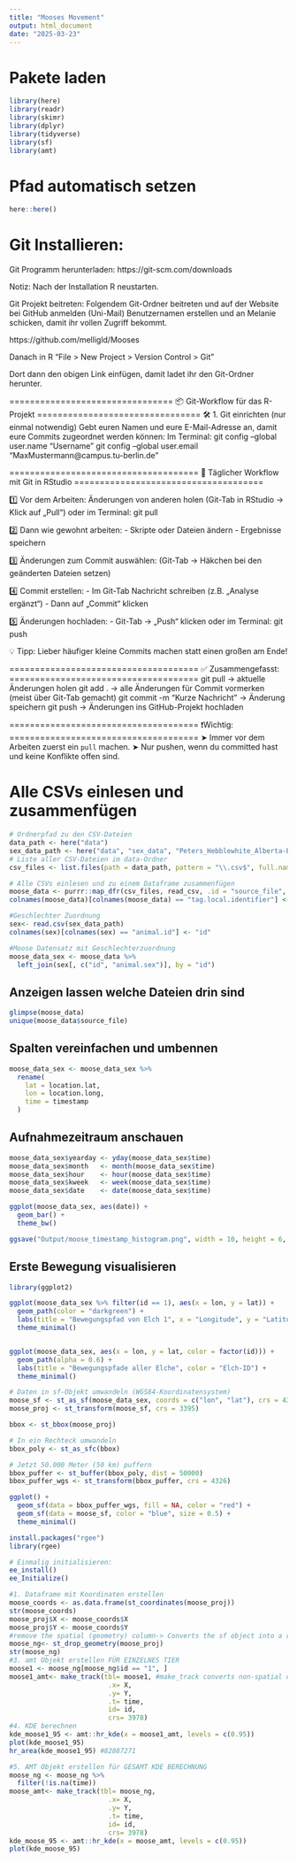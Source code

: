 ```yaml
---
title: "Mooses Movement"
output: html_document
date: "2025-03-23"
---
```


# Pakete laden
```r
library(here)
library(readr)
library(skimr)
library(dplyr)
library(tidyverse)
library(sf)
library(amt)
```

# Pfad automatisch setzen 

```r
here::here()
```

# Git Installieren:

Git Programm herunterladen: 
https://git-scm.com/downloads

Notiz: Nach der Installation R neustarten.

Git Projekt beitreten:
Folgendem Git-Ordner beitreten und auf der Website bei GitHub anmelden (Uni-Mail)
Benutzernamen erstellen und an Melanie schicken, damit ihr vollen Zugriff bekommt.

https://github.com/melligld/Mooses

Danach in R "File > New Project > Version Control > Git"

Dort dann den obigen Link einfügen, damit ladet ihr den Git-Ordner herunter. 

================================
📦 Git-Workflow für das R-Projekt
================================
🛠 1. Git einrichten (nur einmal notwendig)
Gebt euren Namen und eure E-Mail-Adresse an, damit eure Commits zugeordnet werden können:
Im Terminal:
git config --global user.name "Username"
git config --global user.email "MaxMustermann@campus.tu-berlin.de"

=====================================
🚀 Täglicher Workflow mit Git in RStudio
=====================================

1️⃣ Vor dem Arbeiten: Änderungen von anderen holen
(Git-Tab in RStudio → Klick auf „Pull“)
oder im Terminal: git pull

2️⃣ Dann wie gewohnt arbeiten:
- Skripte oder Dateien ändern
- Ergebnisse speichern

3️⃣ Änderungen zum Commit auswählen:
(Git-Tab → Häkchen bei den geänderten Dateien setzen)

4️⃣ Commit erstellen:
- Im Git-Tab Nachricht schreiben (z.B. „Analyse ergänzt“)
- Dann auf „Commit“ klicken

5️⃣ Änderungen hochladen:
- Git-Tab → „Push“ klicken
oder im Terminal: git push

💡 Tipp: Lieber häufiger kleine Commits machen statt einen großen am Ende!

=====================================
✅ Zusammengefasst:
=====================================
git pull     → aktuelle Änderungen holen
git add .    → alle Änderungen für Commit vormerken (meist über Git-Tab gemacht)
git commit -m "Kurze Nachricht" → Änderung speichern
git push     → Änderungen ins GitHub-Projekt hochladen

=====================================
❗️Wichtig:
=====================================
➤ Immer vor dem Arbeiten zuerst ein `pull` machen.
➤ Nur pushen, wenn du committed hast und keine Konflikte offen sind.



# Alle CSVs einlesen und zusammenfügen 

```r
# Ordnerpfad zu den CSV-Dateien
data_path <- here("data")
sex_data_path <- here("data", "sex_data", "Peters_Hebblewhite_Alberta-BC_Moose-reference-data.csv")
# Liste aller CSV-Dateien im data-Ordner
csv_files <- list.files(path = data_path, pattern = "\\.csv$", full.names = TRUE)

# Alle CSVs einlesen und zu einem Dataframe zusammenfügen
moose_data <- purrr::map_dfr(csv_files, read_csv, .id = "source_file", show_col_types= FALSE)
colnames(moose_data)[colnames(moose_data) == "tag.local.identifier"] <- "id"

#Geschlechter Zuordnung
sex<- read.csv(sex_data_path)
colnames(sex)[colnames(sex) == "animal.id"] <- "id"

#Moose Datensatz mit Geschlechterzuordnung
moose_data_sex <- moose_data %>%
  left_join(sex[, c("id", "animal.sex")], by = "id")

```

## Anzeigen lassen welche Dateien drin sind

```r
glimpse(moose_data)
unique(moose_data$source_file)
```

## Spalten vereinfachen und umbennen

```r
moose_data_sex <- moose_data_sex %>%
  rename(
    lat = location.lat,
    lon = location.long,
    time = timestamp
  )
```

## Aufnahmezeitraum anschauen

```r
moose_data_sex$yearday <- yday(moose_data_sex$time)
moose_data_sex$month   <- month(moose_data_sex$time)
moose_data_sex$hour    <- hour(moose_data_sex$time)
moose_data_sex$kweek   <- week(moose_data_sex$time)
moose_data_sex$date    <- date(moose_data_sex$time)

ggplot(moose_data_sex, aes(date)) +
  geom_bar() +
  theme_bw()

ggsave("Output/moose_timestamp_histogram.png", width = 10, height = 6, dpi = 300)
```

## Erste Bewegung visualisieren 

```r
library(ggplot2)

ggplot(moose_data_sex %>% filter(id == 1), aes(x = lon, y = lat)) +
  geom_path(color = "darkgreen") +
  labs(title = "Bewegungspfad von Elch 1", x = "Longitude", y = "Latitude") +
  theme_minimal()


ggplot(moose_data_sex, aes(x = lon, y = lat, color = factor(id))) +
  geom_path(alpha = 0.6) +
  labs(title = "Bewegungspfade aller Elche", color = "Elch-ID") +
  theme_minimal()

```


```r
# Daten in sf-Objekt umwandeln (WGS84-Koordinatensystem)
moose_sf <- st_as_sf(moose_data_sex, coords = c("lon", "lat"), crs = 4326)
moose_proj <- st_transform(moose_sf, crs = 3395)

bbox <- st_bbox(moose_proj)

# In ein Rechteck umwandeln
bbox_poly <- st_as_sfc(bbox)

# Jetzt 50.000 Meter (50 km) puffern
bbox_puffer <- st_buffer(bbox_poly, dist = 50000)
bbox_puffer_wgs <- st_transform(bbox_puffer, crs = 4326)

ggplot() +
  geom_sf(data = bbox_puffer_wgs, fill = NA, color = "red") +
  geom_sf(data = moose_sf, color = "blue", size = 0.5) +
  theme_minimal()
```

```r
install.packages("rgee")
library(rgee)

# Einmalig initialisieren:
ee_install()
ee_Initialize()
```

```r
#1. Dataframe mit Koordinaten erstellen
moose_coords <- as.data.frame(st_coordinates(moose_proj))
str(moose_coords)
moose_proj$X <- moose_coords$X
moose_proj$Y <- moose_coords$Y
#remove the spatial (geometry) column-> Converts the sf object into a regular data frame
moose_ng<- st_drop_geometry(moose_proj)
str(moose_ng)
#3. amt Objekt erstellen FÜR EINZELNES TIER
moose1 <- moose_ng[moose_ng$id == "1", ] 
moose1_amt<- make_track(tbl= moose1, #make_track converts non-spatial data into a movement track object
                         .x= X,
                         .y= Y,
                         .t= time,
                         id= id, 
                         crs= 3978)
#4. KDE berechnen
kde_moose1_95 <- amt::hr_kde(x = moose1_amt, levels = c(0.95))
plot(kde_moose1_95)
hr_area(kde_moose1_95) #82887271	

#5. AMT Objekt erstellen für GESAMT KDE BERECHNUNG
moose_ng <- moose_ng %>%
  filter(!is.na(time))
moose_amt<- make_track(tbl= moose_ng, 
                         .x= X,
                         .y= Y,
                         .t= time,
                         id= id, 
                         crs= 3978)
kde_moose_95 <- amt::hr_kde(x = moose_amt, levels = c(0.95))
plot(kde_moose_95)
```


